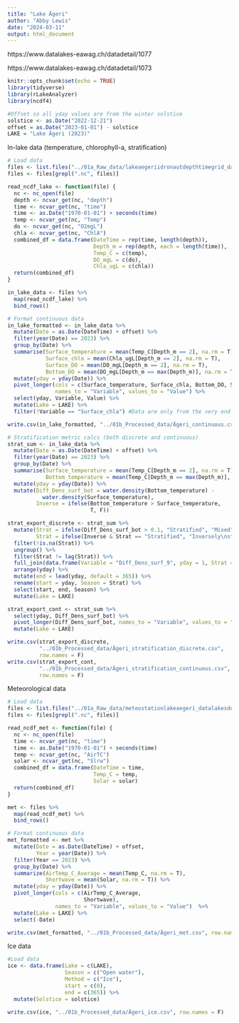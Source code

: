 ```yaml
---
title: "Lake Ägeri"
author: "Abby Lewis"
date: "2024-03-11"
output: html_document
---
```


https://www.datalakes-eawag.ch/datadetail/1077

https://www.datalakes-eawag.ch/datadetail/1073 

```r
knitr::opts_chunk$set(echo = TRUE)
library(tidyverse)
library(rLakeAnalyzer)
library(ncdf4)

#Offset so all yday values are from the winter solstice
solstice <- as.Date("2022-12-21")
offset = as.Date("2023-01-01") - solstice
LAKE = "Lake Ägeri (2023)"
```

In-lake data (temperature, chlorophyll-a, stratification)

```r
# Load data
files <- list.files("../01a_Raw_data/lakeaegeriidronautdepthtimegrid_datalakesdownload", full.names = T)
files <- files[grepl(".nc", files)]

read_ncdf_lake <- function(file) {
  nc <- nc_open(file)
  depth <- ncvar_get(nc, "depth")
  time <- ncvar_get(nc, "time")
  time <- as.Date("1970-01-01") + seconds(time)
  temp <- ncvar_get(nc, "Temp")
  do <- ncvar_get(nc, "O2mgL")
  chla <- ncvar_get(nc, "ChlA")
  combined_df = data.frame(DateTime = rep(time, length(depth)), 
                           Depth_m = rep(depth, each = length(time)),
                           Temp_C = c(temp),
                           DO_mgL = c(do),
                           Chla_ugL = c(chla))
  return(combined_df)
}

in_lake_data <- files %>%
  map(read_ncdf_lake) %>%
  bind_rows()

# Format continuous data
in_lake_formatted <- in_lake_data %>%
  mutate(Date = as.Date(DateTime) + offset) %>%
  filter(year(Date) == 2023) %>%
  group_by(Date) %>%
  summarise(Surface_temperature = mean(Temp_C[Depth_m == 2], na.rm = T),
            Surface_chla = mean(Chla_ugL[Depth_m == 2], na.rm = T),
            Surface_DO = mean(DO_mgL[Depth_m == 2], na.rm = T),
            Bottom_DO = mean(DO_mgL[Depth_m == max(Depth_m)], na.rm = T)) %>%
  mutate(yday = yday(Date)) %>%
  pivot_longer(cols = c(Surface_temperature, Surface_chla, Bottom_DO, Surface_DO), 
               names_to = "Variable", values_to = "Value") %>%
  select(yday, Variable, Value) %>%
  mutate(Lake = LAKE) %>%
  filter(!Variable == "Surface_chla") #Data are only from the very end of the year

write.csv(in_lake_formatted, "../01b_Processed_data/Ägeri_continuous.csv", row.names = F)

# Stratification metric calcs (both discrete and continuous)
strat_sum <- in_lake_data %>%
  mutate(Date = as.Date(DateTime) + offset) %>%
  filter(year(Date) == 2023) %>%
  group_by(Date) %>%
  summarise(Surface_temperature = mean(Temp_C[Depth_m == 2], na.rm = T),
            Bottom_temperature = mean(Temp_C[Depth_m == max(Depth_m)], na.rm = T)) %>%
  mutate(yday = yday(Date)) %>%
  mutate(Diff_Dens_surf_bot = water.density(Bottom_temperature) - 
           water.density(Surface_temperature),
         Inverse = ifelse(Bottom_temperature > Surface_temperature,
                          T, F))

strat_export_discrete <- strat_sum %>%
  mutate(Strat = ifelse(Diff_Dens_surf_bot > 0.1, "Stratified", "Mixed"),
         Strat = ifelse(Inverse & Strat == "Stratified", "Inversely\nstratified", Strat)) %>%
  filter(!is.na(Strat)) %>%
  ungroup() %>%
  filter(Strat != lag(Strat)) %>%
  full_join(data.frame(Variable = "Diff_Dens_surf_9", yday = 1, Strat = "Mixed")) %>%
  arrange(yday) %>%
  mutate(end = lead(yday, default = 365)) %>%
  rename(start = yday, Season = Strat) %>%
  select(start, end, Season) %>%
  mutate(Lake = LAKE)

strat_export_cont <- strat_sum %>%
  select(yday, Diff_Dens_surf_bot) %>%
  pivot_longer(Diff_Dens_surf_bot, names_to = "Variable", values_to = "Value") %>%
  mutate(Lake = LAKE)

write.csv(strat_export_discrete, 
          "../01b_Processed_data/Ägeri_stratification_discrete.csv", 
          row.names = F)
write.csv(strat_export_cont, 
          "../01b_Processed_data/Ägeri_stratification_continuous.csv", 
          row.names = F)
```

Meteorological data

```r
# Load data
files <- list.files("../01a_Raw_data/meteostationlakeaegeri_datalakesdownload", full.names = T)
files <- files[grepl(".nc", files)]

read_ncdf_met <- function(file) {
  nc <- nc_open(file)
  time <- ncvar_get(nc, "time")
  time <- as.Date("1970-01-01") + seconds(time)
  temp <- ncvar_get(nc, "AirTC")
  solar <- ncvar_get(nc, "Slrw")
  combined_df = data.frame(DateTime = time, 
                           Temp_C = temp,
                           Solar = solar)
  return(combined_df)
}

met <- files %>%
  map(read_ncdf_met) %>%
  bind_rows()

# Format continuous data
met_formatted <- met %>%
  mutate(Date = as.Date(DateTime) + offset,
         Year = year(Date)) %>%
  filter(Year == 2023) %>%
  group_by(Date) %>%
  summarize(AirTemp_C_Average = mean(Temp_C, na.rm = T),
            Shortwave = mean(Solar, na.rm = T)) %>%
  mutate(yday = yday(Date)) %>%
  pivot_longer(cols = c(AirTemp_C_Average,
                        Shortwave), 
               names_to = "Variable", values_to = "Value")  %>%
  mutate(Lake = LAKE) %>%
  select(-Date)

write.csv(met_formatted, "../01b_Processed_data/Ägeri_met.csv", row.names = F)
```

Ice data

```r
#Load data
ice <- data.frame(Lake = c(LAKE),
                  Season = c("Open water"),
                  Method = c("Ice"),
                  start = c(0),
                  end = c(365)) %>%
  mutate(Solstice = solstice)

write.csv(ice, "../01b_Processed_data/Ägeri_ice.csv", row.names = F)
```
